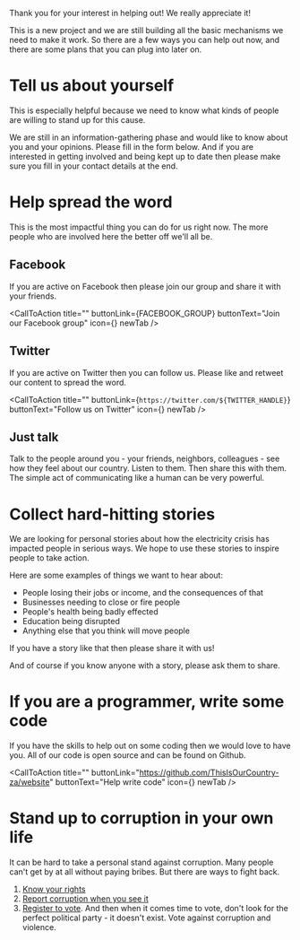 
Thank you for your interest in helping out! We really appreciate it!

This is a new project and we are still building all the basic
mechanisms we need to make it work. So there are a few ways you can help out now, and there are some plans that you can plug into later on.

# Tell us about yourself

This is especially helpful because we need to know what kinds of people are willing to stand up for this cause.

We are still in an information-gathering phase and would like to know about you and your opinions. Please fill in the form below. And if you are interested in getting involved and being kept up to date then please make sure you fill in your contact details at the end.

<CallToAction
  title=""
  buttonLink="https://forms.gle/3zgUCGqXbsrNknwk7"
  buttonText="Fill in our survey"
  newTab
/>

# Help spread the word

This is the most impactful thing you can do for us right now. The more people who are involved here the better off we'll all be.

## Facebook

If you are active on Facebook then please join our group and share it with your friends.

<CallToAction
  title=""
  buttonLink={FACEBOOK_GROUP}
  buttonText="Join our Facebook group"
  icon={<FacebookIcon />}
  newTab
/>

## Twitter

If you are active on Twitter then you can follow us. Please like and retweet our content to spread the word.

<CallToAction
  title=""
  buttonLink={`https://twitter.com/${TWITTER_HANDLE}`}
  buttonText="Follow us on Twitter"
  icon={<TwitterIcon />}
  newTab
/>

## Just talk

Talk to the people around you - your friends, neighbors, colleagues - see how they feel about our country. Listen to them. Then share this with them. The simple act of communicating like a human can be very powerful.

# Collect hard-hitting stories

We are looking for personal stories about how the electricity crisis has impacted people in serious ways. We hope to use these stories to inspire people to take action.

Here are some examples of things we want to hear about:

- People losing their jobs or income, and the consequences of that
- Businesses needing to close or fire people
- People's health being badly effected
- Education being disrupted
- Anything else that you think will move people

If you have a story like that then please share it with us!

<CallToAction
  title=""
  buttonLink="https://forms.gle/csFshJXeaHunYFyC9"
  buttonText="Tell us your story"
  newTab
/>

And of course if you know anyone with a story, please ask them to share.

# If you are a programmer, write some code

If you have the skills to help out on some coding then we would love to have you. All of our code is open source and can be found on Github.

<CallToAction
  title=""
  buttonLink="https://github.com/ThisIsOurCountry-za/website"
  buttonText="Help write code"
  icon={<GithubIcon />}
  newTab
/>

# Stand up to corruption in your own life

It can be hard to take a personal stand against corruption. Many people can't get by at all without paying bribes. But there are ways to fight back.

1. [Know your rights](https://www.corruptionwatch.org.za/know-your-rights-when-dealing-with-police/)
2. [Report corruption when you see it](https://www.corruptionwatch.org.za/take-action/report-corruption/how-to-report-corruption-to-us/)
3. [Register to vote](https://www.elections.org.za/pw/voter/voter-registration-campaign). And then when it comes time to vote, don't look for the perfect political party - it doesn't exist. Vote against corruption and violence.
